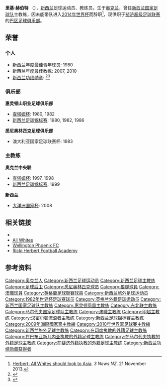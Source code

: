 {{Expand language|1=en|time=2021-01-11T08:50:28+00:00}}
{{Infobox football biography
| name             = 里基·赫伯特<br/><small>Richard Herbert</small>
| image            = Herbert1.jpg
| caption          = 2008年里基·赫伯特在[[惠灵顿凤凰|惠灵顿凤凰]]
| fullname         = Richard Herbert
| height           = 1.80 m
| position         = [[后卫_(足球)|后卫]]
| birth_date       = {{birth date and age|1961|4|10|df=yes}}
| birth_place      = {{NZL}}，[[奥克兰_(新西兰)|奥克兰]]
| currentclub      = 
| youthyears1      =
| youthclubs1      =
| years1           = 1978
| years2           = 1979
| years3           = 1980–1982
| years4           = 1983
| years5           = 1984
| years6           = 1984–1986
| years7           = 1986–1989
| clubs1           = [[惠灵顿山-大学职业足球俱乐部|惠灵顿山职业足球俱乐部]]
| clubs2           = [[尼尔逊联|尼尔逊联]]
| clubs3           = [[惠灵顿山-大学职业足球俱乐部|惠灵顿山职业足球俱乐部]]
| clubs4           = [[悉尼奥林匹克足球俱乐部|悉尼奥林匹克]]
| clubs5           = [[惠灵顿山-大学职业足球俱乐部|奥克兰大学职业足球俱乐部]]
| clubs6           = [[狼队|狼队]]
| clubs7           = [[惠灵顿山-大学职业足球俱乐部|惠灵顿山职业足球俱乐部]]
| caps1            = |goals1  =
| caps2            = |goals2  =
| caps3            = |goals3  =
| caps4            = 23     |goals4  = 0
| caps5            = |goals5  =
| caps6            = 45     |goals6  = 0
| caps7            = |goals7  =
| totalcaps = | totalgoals =
| nationalyears1   =
| nationalteam1    = [[新西兰20岁以下国家足球队|新西兰 U-20]]
| nationalcaps1    = |nationalgoals1 =
| nationalyears2   = 1980–1989
| nationalteam2    = [[新西兰国家足球队|新西兰]]
| nationalcaps2    = 61    |nationalgoals2 = 7
| manageryears1    = 1990–1992
| manageryears2    = 1993–1995
| manageryears3    = 1996–1999
| manageryears4    = 1999–2005
| manageryears5    = 2001–2005
| manageryears6    = 2003–2005
| manageryears7    = 2005–2013
| manageryears8    = 2006–2007
| manageryears9    = 2007–2013
| manageryears10   = 2014–2015
| manageryears11   = 2015
| manageryears12   = 2015–2016
| manageryears13   = 2017–2019
| manageryears14   = 2020
| managerclubs1    = [[帕帕库拉城足球俱乐部|帕帕库拉城]]
| managerclubs2    = [[帕帕托伊托伊职业足球俱乐部|帕帕托伊托伊]]
| managerclubs3    = [[奥克兰中央联足球俱乐部|奥克兰中央联]]
| managerclubs4    = [[新西兰23岁以下国家足球队|新西兰 U-23]]
| managerclubs5    = [[新西兰国家足球队|新西兰]] (助教)
| managerclubs6    = [[新西兰17岁以下国家足球队|新西兰 U-17]]
| managerclubs7    = [[新西兰国家足球队|新西兰]]
| managerclubs8    = [[新西兰骑士足球俱乐部|新西兰骑士]]
| managerclubs9    = [[惠灵顿凤凰|惠灵顿凤凰]]
| managerclubs10    = [[东北联足球俱乐部|东北联]]
| managerclubs11    = [[巴布亚新几内亚23岁以下国家足球队|巴布亚新几内亚 U-23]]
| managerclubs12    = [[马尔代夫国家足球队|马尔代夫]]
| managerclubs13    = [[哈密尔顿流浪者|哈密尔顿流浪者]]
| managerclubs14    = [[巴区足球俱乐部|巴区]]
| medaltemplates   = {{MedalCountry|{{fb|NZL}} <small>(作为主教练)</small>}}
{{MedalSport|男足}}
{{MedalCompetition|[[大洋洲国家杯|大洋洲国家杯]]}}
{{Medal|W|[[2008年大洋洲国家杯|2008年大洋洲国家杯]]|}}
{{Medal|3rd|[[2012年大洋洲國家盃|2012年大洋洲國家盃]]|}}
}}
'''里基·赫伯特''' {{post-nominals|country=NZL|CNZM|size=85%}}（{{bd|1931年|||}}），[[新西兰|新西兰]]足球运动员、教练员，生于[[奥克兰_(新西兰)|奥克兰]]，曾任[[新西兰国家足球队|新西兰国家足球队]]主教练，因未能带队进入[[2014年世界杯|2014年世界杯]]而辞职<ref>[http://www.3news.co.nz/Herbert-All-Whites-should-look-to-Asia/tabid/415/articleID/322207/Default.aspx Herbert: All Whites should look to Asia]. ''3 News NZ''. 21 November 2013.</ref>，现供职于[[斐济超级足球联赛|斐济超级足球联赛]]的[[巴区足球俱乐部|巴区足球俱乐部]]。

==荣誉==

===个人===
*新西兰年度最佳青年球员: 1980
*新西兰年度最佳教练: 2007, 2010
*[[新西兰功绩勋章|新西兰功绩勋章]]: {{en-link|2011年新年授勋|2011 New Year Honours (New Zealand)}}<ref name="cnzm-tvnz">{{cite web |url= http://tvnz.co.nz/football-news/football-heroes-congratulated-honours-3989606 |title = Football heroes congratulated on honours – tvnz.co.nz |work= Television New Zealand |date= 31 December 2010 |access-date=31 December 2010}}</ref><ref name="cnzm-nzh">{{cite web |url= http://www.nzherald.co.nz/nz/news/article.cfm?c_id=1&objectid=10697143 |title= New Years Honours: Full 2011 list – nzherald.co.nz |work= The New Zealand Herald |date= 31 December 2010 |access-date=31 December 2010}}</ref>

===俱乐部===
'''惠灵顿山职业足球俱乐部'''
*[[查塔姆杯|查塔姆杯]]: 1980, 1982
*[[新西兰足球锦标赛|新西兰足球锦标赛]]: 1980, 1982, 1986

'''悉尼奥林匹克足球俱乐部'''
*澳大利亚国家足球联赛杯: 1983

===主教练===
'''奥克兰中央联'''
*[[查塔姆杯|查塔姆杯]]: 1997, 1998
*[[新西兰足球锦标赛|新西兰足球锦标赛]]: 1999
'''新西兰'''
*[[大洋洲国家杯|大洋洲国家杯]]: 2008
==相关链接==
* {{FIFA player|50782}}
* [[New_Zealand_national_football_team|All Whites]]
* [http://www.wellingtonphoenix.com Wellington Phoenix FC]
* [http://www.rickiherbertfootballacademy.co.nz Ricki Herbert Football Academy]
== 参考资料 ==
{{reflist}}
{{DEFAULTSORT:R}}
[[Category:奥克兰人|Category:奥克兰人]]
[[Category:新西兰足球运动员|Category:新西兰足球运动员]]
[[Category:新西兰足球主教练|Category:新西兰足球主教练]]
[[Category:足球后卫|Category:足球后卫]]
[[Category:悉尼奥林匹克球员|Category:悉尼奥林匹克球员]]
[[Category:狼隊球員|Category:狼隊球員]]
[[Category:澳職球員|Category:澳職球員]]
[[Category:英格蘭足球聯賽球員|Category:英格蘭足球聯賽球員]]
[[Category:新西兰旅外足球运动员|Category:新西兰旅外足球运动员]]
[[Category:1982年世界杯足球赛球员|Category:1982年世界杯足球赛球员]]
[[Category:英格兰外籍足球运动员|Category:英格兰外籍足球运动员]]
[[Category:新西兰国家足球队主教练|Category:新西兰国家足球队主教练]]
[[Category:惠灵顿凤凰主教练|Category:惠灵顿凤凰主教练]]
[[Category:东北联主教练|Category:东北联主教练]]
[[Category:马尔代夫国家足球队主教练|Category:马尔代夫国家足球队主教练]]
[[Category:澳職主教练|Category:澳職主教练]]
[[Category:印超主教练|Category:印超主教练]]
[[Category:汉密尔顿流浪者主教练|Category:汉密尔顿流浪者主教练]]
[[Category:新西兰足球锦标赛主教练|Category:新西兰足球锦标赛主教练]]
[[Category:2009年洲際國家盃主教練|Category:2009年洲際國家盃主教練]]
[[Category:2010年世界盃足球賽主教練|Category:2010年世界盃足球賽主教練]]
[[Category:新西兰旅外足球主教练|Category:新西兰旅外足球主教练]]
[[Category:在印度执教的外籍足球主教练|Category:在印度执教的外籍足球主教练]]
[[Category:在巴布亚新几内亚执教的外籍足球主教练|Category:在巴布亚新几内亚执教的外籍足球主教练]]
[[Category:在马尔代夫执教的外籍足球主教练|Category:在马尔代夫执教的外籍足球主教练]]
[[Category:在斐济外籍执教的外籍足球主教练|Category:在斐济外籍执教的外籍足球主教练]]
[[Category:新西兰功绩勋章获得者|Category:新西兰功绩勋章获得者]]